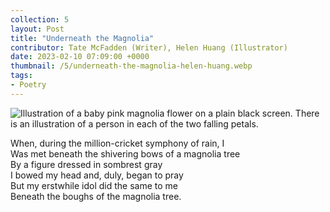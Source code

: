 ---
collection: 5
layout: Post
title: "Underneath the Magnolia"
contributor: Tate McFadden (Writer), Helen Huang (Illustrator)
date: 2023-02-10 07:09:00 +0000
thumbnail: /5/underneath-the-magnolia-helen-huang.webp
tags: 
- Poetry
---
<img src="/images/5/underneath-the-magnolia-helen-huang.png"
    alt="Illustration of a baby pink magnolia flower on a plain black screen. There is an illustration of a person in each of the two falling petals."
    class="w450" />

When, during the million-cricket symphony of rain, I<br/>
Was met beneath the shivering bows of a magnolia tree<br/>
By a figure dressed in sombrest gray<br/>
I bowed my head and, duly, began to pray<br/>
But my erstwhile idol did the same to me<br/>
Beneath the boughs of the magnolia tree. 
